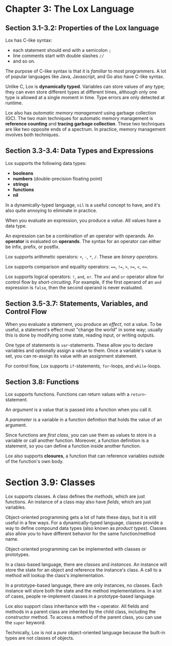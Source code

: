 ---
---

# Chapter 3: The Lox Language

## Section 3.1-3.2: Properties of the Lox language

Lox has C-like syntax:

* each statement should end with a semicolon `;`
* line comments start with double slashes `//`
* and so on.

The purpose of C-like syntax is that it is _familiar_ to most programmers. A lot of popular languages like Java, Javascript, and Go also have C-like syntax.

Unlike C, Lox is **dynamically typed**. Variables can store values of any type; they can even store different types at different times, although only one type is allowed at a single moment in time. Type errors are only detected at runtime.

Lox also has _automatic memory management_ using garbage collection (GC). The two main techniques for automatic memory management is **reference counting** and **tracing garbage collection**. These two techniques are like two opposite ends of a spectrum. In practice, memory management involves both techniques.

## Section 3.3-3.4: Data Types and Expressions

Lox supports the following data types:

* **booleans**
* **numbers** (double-precision floating point)
* **strings**
* **functions**
* **nil**

In a dynamically-typed language, `nil` is a useful concept to have, and it's also quite annoying to eliminate in practice.

When you evaluate an expression, you produce a _value_. All values have a data type.

An expression can be a combination of an operator with operands. An **operator** is evaluated on **operands**. The syntax for an operator can either be infix, prefix, or postfix.

Lox supports arithmetic operators: `+`, `-`, `*`, `/`. These are _binary operators_.

Lox supports comparison and equality operators: `==`, `!=`, `>`, `>=`, `<`, `<=`.

Lox supports logical operators: `!`, `and`, `or`. The `and` and `or` operator allow for control flow by _short-circuiting_. For example, if the first operand of an `and` expression is `false`, then the second operand is never evaluated.

## Section 3.5-3.7: Statements, Variables, and Control Flow

When you evaluate a statement, you produce an _effect_, not a value. To be useful, a statement's effect must "change the world" in some way; usually this is done by modifying some state, reading input, or writing outputs.

One type of statements is `var`-statements. These allow you to declare variables and optionally assign a value to them. Once a variable's value is set, you can re-assign its value with an assignment statement.

For control flow, Lox supports `if`-statements, `for`-loops, and `while`-loops.

## Section 3.8: Functions

Lox supports functions. Functions can return values with a `return`-statement.

An _argument_ is a value that is passed into a function when you call it.

A _parameter_ is a variable in a function definition that holds the value of an argument.

Since functions are _first class_, you can use them as values to store in a variable or call another function. Moreover, a function definition is a statement, so you can define a function inside another function.

Lox also supports **closures**, a function that can reference variables outside of the function's own body.

# Section 3.9: Classes

Lox supports classes. A class defines the _methods_, which are just functions. An instance of a class may also have _fields_, which are just variables.

Object-oriented programming gets a lot of hate these days, but it is still useful in a few ways. For a dynamically-typed language, classes provide a way to define compound data types (also known as _product types_). Classes also allow you to have different behavior for the same function/method name.

Object-oriented programming can be implemented with classes or prototypes.

In a class-based language, there are _classes_ and _instances_. An instance will store the state for an object and reference the instance's class. A call to a method will lookup the class's implementation.

In a prototype-based language, there are only instances, no classes. Each instance will store both the state and the method implementations. In a lot of cases, people re-implement classes in a prototype-based language.

Lox also support class inheritance with the `<` operator. All fields and methods in a parent class are inherited by the child class, including the constructor method. To access a method of the parent class, you can use the `super` keyword.

Technically, Lox is not a _pure_ object-oriented language because the built-in types are not classes of objects.

